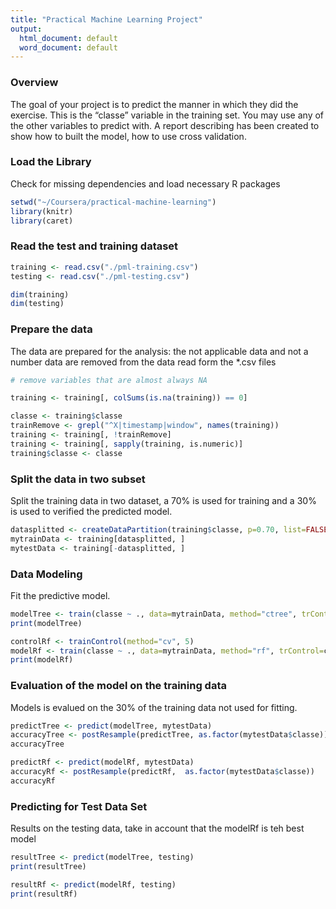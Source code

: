 ```yaml
---
title: "Practical Machine Learning Project"
output:
  html_document: default
  word_document: default
---
```

### Overview
The goal of your project is to predict the manner in which they did the exercise.
This is the "classe" variable in the training set. You may use any of the other variables to predict with. 
A report describing has been created to show how to built the model, how to use cross validation. 


### Load the Library
Check for missing dependencies and load necessary R packages
```r
setwd("~/Coursera/practical-machine-learning")
library(knitr)
library(caret)
```
###  Read the test and  training dataset 
```r
training <- read.csv("./pml-training.csv")
testing <- read.csv("./pml-testing.csv")

dim(training)
dim(testing)
```
###  Prepare the data
The data are prepared for the analysis: the not applicable data and not a number data 
are removed from the data read form the *.csv files
```r
# remove variables that are almost always NA

training <- training[, colSums(is.na(training)) == 0] 

classe <- training$classe
trainRemove <- grepl("^X|timestamp|window", names(training))
training <- training[, !trainRemove]
training <- training[, sapply(training, is.numeric)]
training$classe <- classe

```

### Split the data in two subset
Split the training data in two dataset, a 70% is used for training and a 30% is used to 
verified the predicted model. 
```r
datasplitted <- createDataPartition(training$classe, p=0.70, list=FALSE)
mytrainData <- training[datasplitted, ]
mytestData <- training[-datasplitted, ]
```

###  Data Modeling
Fit the predictive model.
```r
modelTree <- train(classe ~ ., data=mytrainData, method="ctree", trControl=trainControl())
print(modelTree)

controlRf <- trainControl(method="cv", 5)
modelRf <- train(classe ~ ., data=mytrainData, method="rf", trControl=controlRf, ntree=250)
print(modelRf)

```

###  Evaluation of the model on the training data
Models is evalued on the 30% of the training data not used for fitting.
```r
predictTree <- predict(modelTree, mytestData)
accuracyTree <- postResample(predictTree, as.factor(mytestData$classe))
accuracyTree

predictRf <- predict(modelRf, mytestData)
accuracyRf <- postResample(predictRf,  as.factor(mytestData$classe))
accuracyRf
```

###  Predicting for Test Data Set
Results on the testing data, take in account that the modelRf is teh best model
```r
resultTree <- predict(modelTree, testing)
print(resultTree)

resultRf <- predict(modelRf, testing)
print(resultRf)
```